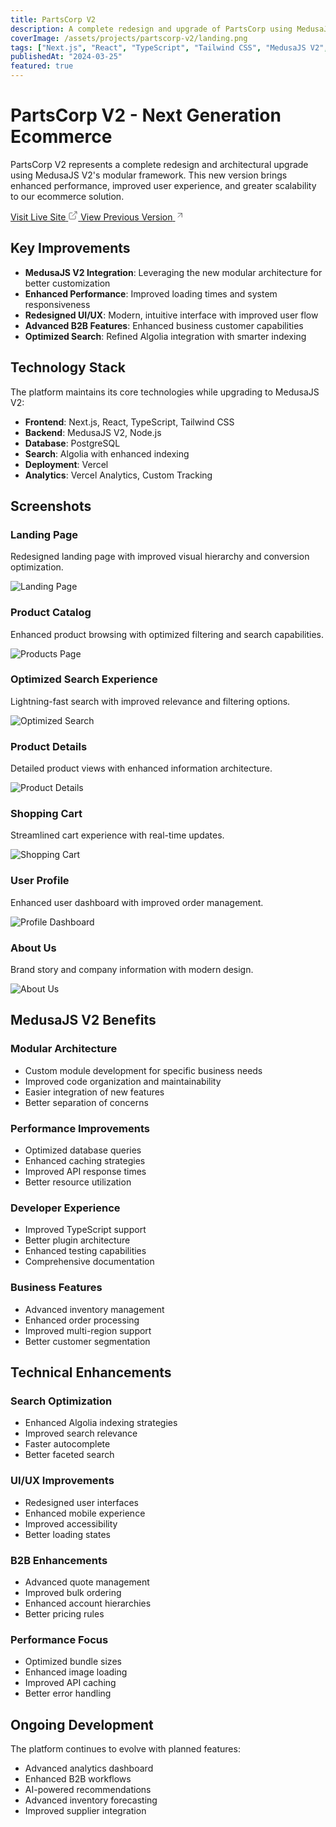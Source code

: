 ```yaml
---
title: PartsCorp V2
description: A complete redesign and upgrade of PartsCorp using MedusaJS V2's modular framework for enhanced performance and scalability.
coverImage: /assets/projects/partscorp-v2/landing.png
tags: ["Next.js", "React", "TypeScript", "Tailwind CSS", "MedusaJS V2", "PostgreSQL", "Algolia", "B2B", "B2C"]
publishedAt: "2024-03-25"
featured: true
---
```


# PartsCorp V2 - Next Generation Ecommerce

PartsCorp V2 represents a complete redesign and architectural upgrade using MedusaJS V2's modular framework. This new version brings enhanced performance, improved user experience, and greater scalability to our ecommerce solution.

<div className="flex flex-col sm:flex-row items-start sm:items-center gap-2 sm:gap-4 my-6">
  <a href="https://partscorp.co.za/za" className="inline-flex items-center gap-2 px-4 py-2 bg-primary text-primary-foreground hover:bg-primary/90 rounded-md transition-colors">
    <span>Visit Live Site</span>
    <svg xmlns="http://www.w3.org/2000/svg" width="16" height="16" viewBox="0 0 24 24" fill="none" stroke="currentColor" strokeWidth="2" strokeLinecap="round" strokeLinejoin="round"><path d="M18 13v6a2 2 0 0 1-2 2H5a2 2 0 0 1-2-2V8a2 2 0 0 1 2-2h6"></path><polyline points="15 3 21 3 21 9"></polyline><line x1="10" y1="14" x2="21" y2="3"></line></svg>
  </a>
  <a href="/projects/partscorp" className="inline-flex items-center gap-2 px-4 py-2 bg-primary/10 hover:bg-primary/20 text-primary rounded-md transition-colors">
    <span>View Previous Version</span>
    <svg xmlns="http://www.w3.org/2000/svg" width="16" height="16" viewBox="0 0 24 24" fill="none" stroke="currentColor" strokeWidth="2" strokeLinecap="round" strokeLinejoin="round"><line x1="7" y1="17" x2="17" y2="7"></line><polyline points="7 7 17 7 17 17"></polyline></svg>
  </a>
</div>

## Key Improvements

- **MedusaJS V2 Integration**: Leveraging the new modular architecture for better customization
- **Enhanced Performance**: Improved loading times and system responsiveness
- **Redesigned UI/UX**: Modern, intuitive interface with improved user flow
- **Advanced B2B Features**: Enhanced business customer capabilities
- **Optimized Search**: Refined Algolia integration with smarter indexing

## Technology Stack

The platform maintains its core technologies while upgrading to MedusaJS V2:

- **Frontend**: Next.js, React, TypeScript, Tailwind CSS
- **Backend**: MedusaJS V2, Node.js
- **Database**: PostgreSQL
- **Search**: Algolia with enhanced indexing
- **Deployment**: Vercel
- **Analytics**: Vercel Analytics, Custom Tracking

## Screenshots

### Landing Page
Redesigned landing page with improved visual hierarchy and conversion optimization.

![Landing Page](/assets/projects/partscorp-v2/landing.png)

### Product Catalog
Enhanced product browsing with optimized filtering and search capabilities.

![Products Page](/assets/projects/partscorp-v2/products.png)

### Optimized Search Experience
Lightning-fast search with improved relevance and filtering options.

![Optimized Search](/assets/projects/partscorp-v2/optimized-search.png)

### Product Details
Detailed product views with enhanced information architecture.

![Product Details](/assets/projects/partscorp-v2/product-details.png)

### Shopping Cart
Streamlined cart experience with real-time updates.

![Shopping Cart](/assets/projects/partscorp-v2/cart.png)

### User Profile
Enhanced user dashboard with improved order management.

![Profile Dashboard](/assets/projects/partscorp-v2/profile.png)

### About Us
Brand story and company information with modern design.

![About Us](/assets/projects/partscorp-v2/about.png)

## MedusaJS V2 Benefits

### Modular Architecture
- Custom module development for specific business needs
- Improved code organization and maintainability
- Easier integration of new features
- Better separation of concerns

### Performance Improvements
- Optimized database queries
- Enhanced caching strategies
- Improved API response times
- Better resource utilization

### Developer Experience
- Improved TypeScript support
- Better plugin architecture
- Enhanced testing capabilities
- Comprehensive documentation

### Business Features
- Advanced inventory management
- Enhanced order processing
- Improved multi-region support
- Better customer segmentation

## Technical Enhancements

### Search Optimization
- Enhanced Algolia indexing strategies
- Improved search relevance
- Faster autocomplete
- Better faceted search

### UI/UX Improvements
- Redesigned user interfaces
- Enhanced mobile experience
- Improved accessibility
- Better loading states

### B2B Enhancements
- Advanced quote management
- Improved bulk ordering
- Enhanced account hierarchies
- Better pricing rules

### Performance Focus
- Optimized bundle sizes
- Enhanced image loading
- Improved API caching
- Better error handling

## Ongoing Development

The platform continues to evolve with planned features:

- Advanced analytics dashboard
- Enhanced B2B workflows
- AI-powered recommendations
- Advanced inventory forecasting
- Improved supplier integration 